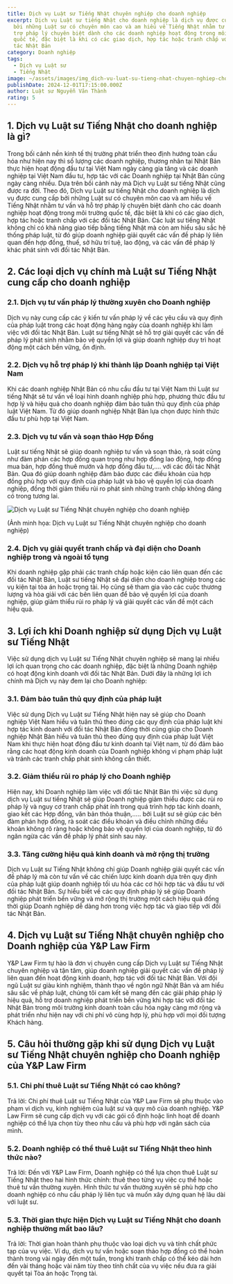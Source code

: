 ```yaml
---
title: Dịch vụ Luật sư Tiếng Nhật chuyên nghiệp cho doanh nghiệp
excerpt: Dịch vụ Luật sư tiếng Nhật cho doanh nghiệp là dịch vụ được cung cấp
  bởi những Luật sư có chuyên môn cao và am hiểu về Tiếng Nhật nhằm tư vấn và hỗ
  trợ pháp lý chuyên biệt dành cho các doanh nghiệp hoạt động trong môi trường
  quốc tế, đặc biệt là khi có các giao dịch, hợp tác hoặc tranh chấp với các đối
  tác Nhật Bản
category: Doanh nghiệp
tags:
  - Dịch vụ Luật sư
  - Tiếng Nhật
image: ~/assets/images/img_dich-vu-luat-su-tieng-nhat-chuyen-nghiep-cho-doanh-nghiep.jpg
publishDate: 2024-12-01T17:15:00.000Z
author: Luật sư Nguyễn Văn Thành
rating: 5
---
```

## 1. Dịch vụ Luật sư Tiếng Nhật cho doanh nghiệp là gì?

Trong bối cảnh nền kinh tế thị trường phát triển theo định hướng toàn cầu hóa như hiện nay thì số lượng các doanh nghiệp, thương nhân tại Nhật Bản thực hiện hoạt động đầu tư tại Việt Nam ngày càng gia tăng và các doanh nghiệp tại Việt Nam đầu tư, hợp tác với các Doanh nghiệp tại Nhật Bản cũng ngày càng nhiều. Dựa trên bối cảnh này mà Dịch vụ Luật sư tiếng Nhật cũng được ra đời. Theo đó, Dịch vụ Luật sư tiếng Nhật cho doanh nghiệp là dịch vụ được cung cấp bởi những Luật sư có chuyên môn cao và am hiểu về Tiếng Nhật nhằm tư vấn và hỗ trợ pháp lý chuyên biệt dành cho các doanh nghiệp hoạt động trong môi trường quốc tế, đặc biệt là khi có các giao dịch, hợp tác hoặc tranh chấp với các đối tác Nhật Bản. Các luật sư tiếng Nhật không chỉ có khả năng giao tiếp bằng tiếng Nhật mà còn am hiểu sâu sắc hệ thống pháp luật, từ đó giúp doanh nghiệp giải quyết các vấn đề pháp lý liên quan đến hợp đồng, thuế, sở hữu trí tuệ, lao động, và các vấn đề pháp lý khác phát sinh với đối tác Nhật Bản.

## 2. Các loại dịch vụ chính mà Luật sư Tiếng Nhật cung cấp cho doanh nghiệp

### 2.1. Dịch vụ tư vấn pháp lý thường xuyên cho Doanh nghiệp

Dịch vụ này cung cấp các ý kiến tư vấn pháp lý về các yêu cầu và quy định của pháp luật trong các hoạt động hàng ngày của doanh nghiệp khi làm việc với đối tác Nhật Bản. Luật sư tiếng Nhật sẽ hỗ trợ giải quyết các vấn đề pháp lý phát sinh nhằm bảo vệ quyền lợi và giúp doanh nghiệp duy trì hoạt động một cách bền vững, ổn định.

### 2.2. Dịch vụ hỗ trợ pháp lý khi thành lập Doanh nghiệp tại Việt Nam

Khi các doanh nghiệp Nhật Bản có nhu cầu đầu tư tại Việt Nam thì Luật sư tiếng Nhật sẽ tư vấn về loại hình doanh nghiệp phù hợp, phương thức đầu tư hợp lý và hiệu quả cho doanh nghiệp đảm bảo tuân thủ quy định của pháp luật Việt Nam. Từ đó giúp doanh nghiệp Nhật Bản lựa chọn được hình thức đầu tư phù hợp tại Việt Nam.

### 2.3. Dịch vụ tư vấn và soạn thảo Hợp Đồng

Luật sư tiếng Nhật sẽ giúp doanh nghiệp tư vấn và soạn thảo, rà soát cũng như đàm phán các hợp đồng quan trọng như hợp đồng lao động, hợp đồng mua bán, hợp đồng thuê mướn và hợp đồng đầu tư,…. với các đối tác Nhật Bản. Qua đó giúp doanh nghiệp đảm bảo được các điều khoản của hợp đồng phù hợp với quy định của pháp luật và bảo vệ quyền lợi của doanh nghiệp, đồng thời giảm thiểu rủi ro phát sinh những tranh chấp không đáng có trong tương lai.

![Dịch vụ Luật sư Tiếng Nhật chuyên nghiệp cho doanh nghiệp](~/assets/images/dich-vu-luat-su-tieng-nhat-chuyen-nghiep-cho-doanh-nghiep.jpg "Dịch vụ Luật sư Tiếng Nhật chuyên nghiệp cho doanh nghiệp")

(Ảnh minh họa: Dịch vụ Luật sư Tiếng Nhật chuyên nghiệp cho doanh nghiệp)

### 2.4. Dịch vụ giải quyết tranh chấp và đại diện cho Doanh nghiệp trong và ngoài tố tụng

Khi doanh nghiệp gặp phải các tranh chấp hoặc kiện cáo liên quan đến các đối tác Nhật Bản, Luật sư tiếng Nhật sẽ đại diện cho doanh nghiệp trong các vụ kiện tại tòa án hoặc trọng tài. Họ cũng sẽ tham gia vào các cuộc thương lượng và hòa giải với các bên liên quan để bảo vệ quyền lợi của doanh nghiệp, giúp giảm thiểu rủi ro pháp lý và giải quyết các vấn đề một cách hiệu quả.

## 3. Lợi ích khi Doanh nghiệp sử dụng Dịch vụ Luật sư Tiếng Nhật

Việc sử dụng dịch vụ Luật sư Tiếng Nhật chuyên nghiệp sẽ mang lại nhiều lợi ích quan trọng cho các doanh nghiệp, đặc biệt là những Doanh nghiệp có hoạt động kinh doanh với đối tác Nhật Bản. Dưới đây là những lợi ích chính mà Dịch vụ này đem lại cho Doanh nghiệp:

### 3.1. Đảm bảo tuân thủ quy định của pháp luật

Việc sử dụng Dịch vụ Luật sư Tiếng Nhật hiện nay sẽ giúp cho Doanh nghiệp Việt Nam hiểu và tuân thủ theo đúng các quy định của pháp luật khi hợp tác kinh doanh với đối tác Nhật Bản đồng thời cũng giúp cho Doanh nghiệp Nhật Bản hiểu và tuân thủ theo đúng quy định của pháp luật Việt Nam khi thực hiện hoạt động đầu tư kinh doanh tại Việt nam, từ đó đảm bảo rằng các hoạt động kinh doanh của Doanh nghiệp không vi phạm pháp luật và tránh các tranh chấp phát sinh không cần thiết.

### 3.2. Giảm thiểu rủi ro pháp lý cho Doanh nghiệp

Hiện nay, khi Doanh nghiệp làm việc với đối tác Nhật Bản thì việc sử dụng dịch vụ Luật sư tiếng Nhật sẽ giúp Doanh nghiệp giảm thiểu được các rủi ro pháp lý và nguy cơ tranh chấp phát ính trong quá trình hợp tác kinh doanh, giao kết các Hợp đồng, văn bản thỏa thuận,….. bởi Luật sư sẽ giúp các bên đàm phán hợp đồng, rà soát các điều khoản và điều chỉnh những điều khoản không rõ ràng hoặc không bảo vệ quyền lợi của doanh nghiệp, từ đó ngăn ngừa các vấn đề pháp lý phát sinh sau này.

### 3.3. Tăng cường hiệu quả kinh doanh và mở rộng thị trường

Dịch vụ Luật sư Tiếng Nhật không chỉ giúp Doanh nghiệp giải quyết các vấn đề pháp lý mà còn tư vấn về các chiến lược kinh doanh dựa trên quy định của pháp luật giúp doanh nghiệp tối ưu hóa các cơ hội hợp tác và đầu tư với đối tác Nhật Bản. Sự hiểu biết về các quy định pháp lý sẽ giúp Doanh nghiệp phát triển bền vững và mở rộng thị trường một cách hiệu quả đồng thời giúp Doanh nghiệp dễ dàng hơn trong việc hợp tác và giao tiếp với đối tác Nhật Bản.

## 4. Dịch vụ Luật sư Tiếng Nhật chuyên nghiệp cho Doanh nghiệp của Y&P Law Firm

Y&P Law Firm tự hào là đơn vị chuyên cung cấp Dịch vụ Luật sư Tiếng Nhật chuyên nghiệp và tận tâm, giúp doanh nghiệp giải quyết các vấn đề pháp lý liên quan đến hoạt động kinh doanh, hợp tác với đối tác Nhật Bản. Với đội ngũ Luật sư giàu kinh nghiệm, thành thạo về ngôn ngữ Nhật Bản và am hiểu sâu sắc về pháp luật, chúng tôi cam kết sẽ mang đến các giải pháp pháp lý hiệu quả, hỗ trợ doanh nghiệp phát triển bền vững khi hợp tác với đối tác Nhật Bản trong môi trường kinh doanh toàn cầu hóa ngày càng mở rộng và phát triển như hiện nay với chi phí vô cùng hợp lý, phù hợp với mọi đối tượng Khách hàng.

## 5. Câu hỏi thường gặp khi sử dụng Dịch vụ Luật sư Tiếng Nhật chuyên nghiệp cho Doanh nghiệp của Y&P Law Firm

### 5.1. Chi phí thuê Luật sư Tiếng Nhật có cao không?

Trả lời: Chi phí thuê Luật sư Tiếng Nhật của Y&P Law Firm sẽ phụ thuộc vào phạm vi dịch vụ, kinh nghiệm của luật sư và quy mô của doanh nghiệp. Y&P Law Firm sẽ cung cấp dịch vụ với các gói cố định hoặc linh hoạt để doanh nghiệp có thể lựa chọn tùy theo nhu cầu và phù hợp với ngân sách của mình.

### 5.2. Doanh nghiệp có thể thuê Luật sư Tiếng Nhật theo hình thức nào?

Trả lời: Đến với Y&P Law Firm, Doanh nghiệp có thể lựa chọn thuê Luật sư Tiếng Nhật theo hai hình thức chính: thuê theo từng vụ việc cụ thể hoặc thuê tư vấn thường xuyên. Hình thức tư vấn thường xuyên sẽ phù hợp cho doanh nghiệp có nhu cầu pháp lý liên tục và muốn xây dựng quan hệ lâu dài với luật sư.

### 5.3. Thời gian thực hiện Dịch vụ Luật sư Tiếng Nhật cho doanh nghiệp thường mất bao lâu?

Trả lời: Thời gian hoàn thành phụ thuộc vào loại dịch vụ và tính chất phức tạp của vụ việc. Ví dụ, dịch vụ tư vấn hoặc soạn thảo hợp đồng có thể hoàn thành trong vài ngày đến một tuần, trong khi tranh chấp có thể kéo dài hơn đến vài tháng hoặc vài năm tùy theo tính chất của vụ việc nếu đưa ra giải quyết tại Tòa án hoặc Trọng tài.
